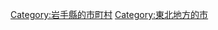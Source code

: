 {{Commonscat|Rikuzentakata, Iwate}}
{{Catmore}}

{{DEFAULTSORT:Rikuzentakata-shi}}
[[Category:岩手縣的市町村|Category:岩手縣的市町村]]
[[Category:東北地方的市|Category:東北地方的市]]